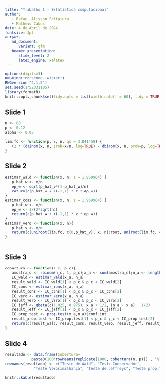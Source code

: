 ```yaml
---
title: "Trabalho 1 - Estatística computacional"
author:
   - Rafael Alisson Schipiura
   - Matheus Cabus
date: 4 de Abril de 2024
fontsize: 8pt
output: 
   md_document:
      variant: gfm
   beamer_presentation:
      slide_level: 2
      latex_engine: xelatex
---
```

```r
options(digits=3)
RNGkind("Mersenne-Twister")
RNGversion("4.1.2")
set.seed(1752031105)
library(formatR)
knitr::opts_chunk$set(tidy.opts = list(width.cutoff = 60), tidy = TRUE)
```
## Slide 1

```r
n <- 80
p <- 0.12
alpha <- 0.05

lim.fc <- function(p, x, n, qs = 3.841459) {
   (2 * (dbinom(x, n, prob=x/n, log=TRUE) - dbinom(x, n, prob=p, log=TRUE))) - qs
}
```
## Slide 2

```r
estimar_wald <- function(x, n, z = 1.959964) {
   p_hat_w <- x/n
   ep_w <- sqrt(p_hat_w*(1-p_hat_w)/n)
   return(c(p_hat_w + c(-1,1) * z * ep_w))
}
estimar_cons <- function(x, n, z = 1.959964) {
   p_hat_w <- x/n
   ep_w <- 1/(2*sqrt(n))
   return(c(p_hat_w + c(-1,1) * z * ep_w))
}
estimar_vero <- function(x, n){
   p_hat_v <- x/n
   return(c(uniroot(lim.fc, c(0,p_hat_v), x, n)$root, uniroot(lim.fc, c(p_hat_v, 1), x, n)$root))
}
 

```
## Slide 3 

```r
cobertura <- function(n_c, p_c){
   amostra_c <- rbinom(n_c, 1, p_c);x_a <- sum(amostra_c);n_a <- length(amostra_c)
   IC_wald <- estimar_wald(x_a, n_a)
   result_wald <- IC_wald[1] < p_c & p_c < IC_wald[2]
   IC_cons <- estimar_cons(x_a, n_a)
   result_cons <- IC_cons[1] < p_c & p_c < IC_cons[2]
   IC_vero <- estimar_vero(x_a, n_a)
   result_vero <- IC_vero[1] < p_c & p_c < IC_vero[2]
   IC_jeff <- qbeta(c(0.025, 0.975), x_a + 1/2, (n_a - x_a) + 1/2)
   result_jeff <- IC_jeff[1] < p_c & p_c < IC_jeff[2]
   IC_prop.test <- prop.test(x_a,n_a)$conf.int
   result_prop.test <- IC_prop.test[1] < p_c & p_c < IC_prop.test[2]
   return(c(result_wald, result_cons, result_vero, result_jeff, result_prop.test))
}

```
## Slide 4 

```r
resultado <- data.frame(Cobertura=
			paste0(100*rowMeans(replicate(1000, cobertura(n, p))) , "%"))
rownames(resultado) <- c("Teste de Wald", "Teste Conservador",
			 "Teste Verosimilhança", "Teste de Jeffreys", "Teste prop.test")

knitr::kable(resultado)

```
